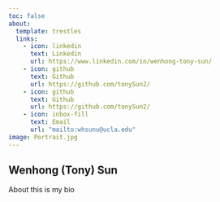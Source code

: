 ```yaml
---
toc: false
about: 
  template: trestles
  links:
    - icon: linkedin
      text: Linkedin
      url: https://www.linkedin.com/in/wenhong-tony-sun/
    - icon: github
      text: Github
      url: https://github.com/tonySun2/
    - icon: github
      text: Github
      url: https://github.com/tonySun2/  
    - icon: inbox-fill
      text: Email
      url: "mailto:whsunu@ucla.edu"
image: Portrait.jpg
---
```



## Wenhong (Tony) Sun

About
this is my bio




